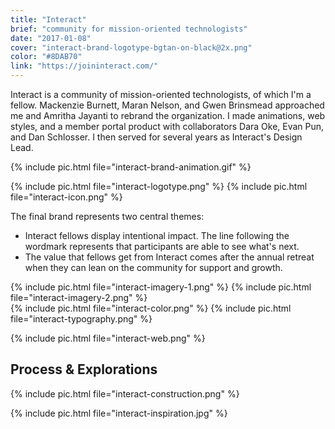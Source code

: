 ```yaml
---
title: "Interact"
brief: "community for mission-oriented technologists"
date: "2017-01-08"
cover: "interact-brand-logotype-bgtan-on-black@2x.png"
color: "#8DAB70"
link: "https://joininteract.com/"
---
```


Interact is a community of mission-oriented technologists, of which I'm a fellow. Mackenzie Burnett, Maran Nelson, and Gwen Brinsmead approached me and Amritha Jayanti to rebrand the organization. I made animations, web styles, and a member portal product with collaborators Dara Oke, Evan Pun, and Dan Schlosser. I then served for several years as Interact's Design Lead.

{% include pic.html file="interact-brand-animation.gif" %}

{% include pic.html file="interact-logotype.png" %}
{% include pic.html file="interact-icon.png" %}

The final brand represents two central themes:

- Interact fellows display intentional impact. The line following the wordmark represents that participants are able to see what's next.
- The value that fellows get from Interact comes after the annual retreat when they can lean on the community for support and growth.

<div class="two-column">
{% include pic.html file="interact-imagery-1.png" %}
{% include pic.html file="interact-imagery-2.png" %}
</div>

<div class="two-column">
{% include pic.html file="interact-color.png" %}
{% include pic.html file="interact-typography.png" %}
</div>

{% include pic.html file="interact-web.png" %}

## Process & Explorations

{% include pic.html file="interact-construction.png" %}

{% include pic.html file="interact-inspiration.jpg" %}
